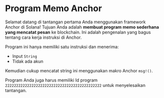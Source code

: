 # Program Memo Anchor

Selamat datang di tantangan pertama Anda menggunakan framework Anchor di Solana! Tujuan Anda adalah **membuat program memo sederhana yang mencatat pesan** ke blockchain. Ini adalah pengenalan yang bagus tentang cara kerja instruksi di Anchor.

Program ini hanya memiliki satu instruksi dan menerima:

- Input `String`
- Tidak ada akun

Kemudian cukup mencatat string ini menggunakan makro Anchor `msg!()`.

Program Anda juga harus memiliki Id program `22222222222222222222222222222222222222222222` untuk menyelesaikan tantangan.
